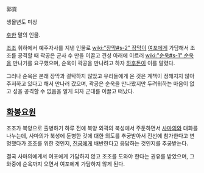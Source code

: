 郭貢

생몰년도 미상

[[후한]] 말의 인물.

[[조조]] 휘하에서 예주자사를 지낸 인물로 [[wiki:"장막#s-2" 장막]]이 [[여포]]에게 가담해서 조조를 공격할 때 곽공은 군사 수 만을 이끌고 견성 아래에 이르러 [[wiki:"순욱#s-1" 순욱]]을 만나기를 요구했으며, 순욱이 곽공을 만나려고 하자 [[하후돈]]이 이를 말렸다.

그러나 순욱은 본래 장막과 결탁하지 않았고 우리들에게 온 것은 계책이 정해지지 않아 주저하고 있다고 해서 만나러 갔으며, 곽공은 순욱을 만나봤지만 두려워하는 마음이 없고 성을 공격할 수 없음을 알게 되자 군대를 이끌고 떠났다.

== [[화봉요원]] ==
조조가 복양으로 출병하기 하루 전에 복양 외곽의 북성에서 주둔하면서 [[사마의]]와 대화를 나누는데, 사마의가 북성에 둔병한 것에 대한 의도를 추궁받아서 전선에 참가한다고 변명했다가 조조를 위한 것인지, [[진궁]]에게 배반한다고 응답하는 것인지를 추궁받는다.

결국 사마의에게서 여포에게 가담하지 않고 조조를 도와야 한다는 권유를 받았으며, 그 와중에 순욱까지 오면서 여포에게 가담하지 않게 된다.
